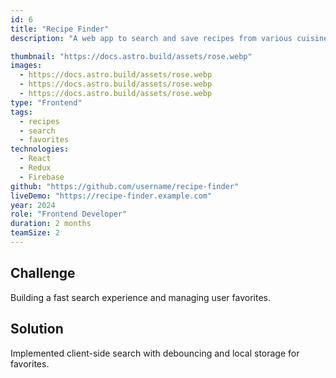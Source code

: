 ```yaml
---
id: 6
title: "Recipe Finder"
description: "A web app to search and save recipes from various cuisines."

thumbnail: "https://docs.astro.build/assets/rose.webp"
images:
  - https://docs.astro.build/assets/rose.webp
  - https://docs.astro.build/assets/rose.webp
  - https://docs.astro.build/assets/rose.webp
type: "Frontend"
tags:
  - recipes
  - search
  - favorites
technologies:
  - React
  - Redux
  - Firebase
github: "https://github.com/username/recipe-finder"
liveDemo: "https://recipe-finder.example.com"
year: 2024
role: "Frontend Developer"
duration: 2 months
teamSize: 2
---
```


## Challenge

Building a fast search experience and managing user favorites.

## Solution

Implemented client-side search with debouncing and local storage for favorites.
